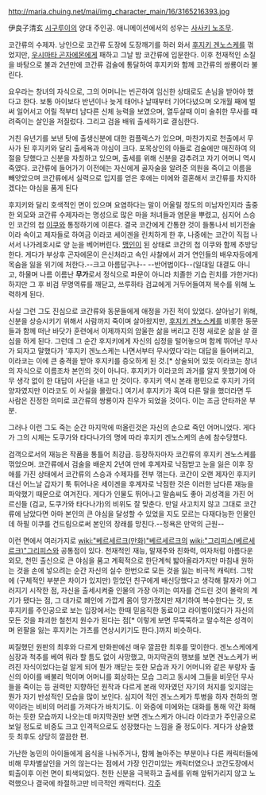 http://maria.chuing.net/mai/img_character_main/16/3165216393.jpg

伊良子清玄
[[시구루이]]의 양대 주인공. 애니메이션에서의 성우는 [[사사키 노조무]].

코간류의 수제자. 낭인으로 코간류 도장에 도장깨기를 하러 와서 [[후지키 겐노스케]]를 꺾었지만, [[우시마타 곤자에몬]]에게 패하고 그날 밤 코간류에 입문한다. 이후 천재적인 소질을 바탕으로 불과 2년만에 코간류 검술에 통달하여 후지키와 함께 코간류의 쌍룡이라 불린다.

요우라는 창녀의 자식으로, 그의 어머니는 빈곤하여 임신한 상태로도 손님을 받아야 했다고 한다. 보통 아이보다 반년이나 늦게 태어나 날때부터 기어다녔으며 오개월 째에 벌써 일어서고 어릴 적부터 남다른 신체 능력을 보였으며, 열두살때 이미 술취한 무사를 때려죽이는 살인을 저질렀다. 그리고 검을 배워 출세하기로 결심한다. 

거친 유년기를 보낸 탓에 출생신분에 대한 컴플렉스가 있으며, 마찬가지로 천출에서 무사가 된 후지키와 달리 출세욕과 야심이 크다. 포목상인의 아들로 검술에만 매진하여 의절을 당했다고 신분을 자칭하고 있으며, 출세를 위해 신분을 감추려고 자기 어머니 역시 죽였다. 코간류에 들어가기 이전에는 자신에게 골자술을 알려준 의원을 죽이고 이름을 빼앗았으며 코간류에서 실력으로 입지를 얻은 후에는 미에와 결혼해서 코간류를 차지하겠다는 야심을 품게 된다 

후지키와 달리 호색적인 면이 있으며 요염하다는 말이 어울릴 정도의 미남자인지라 출중한 외모와 코간류 수제자라는 명성으로 많은 마을 처녀들과 염문을 뿌렸고, 심지어 스승인 코간의 첩 [[이쿠]]와 통정하기에 이른다. 결국 코간에게 간통한 것이 들통나서 비기전술이라 속이고 제자들로 하여금 이라코 세이겐을 린치하게 한 후, 나중에는 코간이 직접 나서서 나가레호시로 양 눈을 베어버린다. [[맹인]]이 된 상태로 코간의 첩 이쿠와 함께 추방당한다. 게다가 부상후 곤자에몬이 은신처라고 속인 사찰에서 과거 연인들의 배우자등에게 목숨을 잃을 위기에 처한다.--크고 아름답구나-- --반어법이다--(일대일 대결도 아니고, 하물며 나름 이름난 '''무가'''로서 정식으로 파문이 아니라 치졸한 기습 린치를 가한거다) 하지만 그 후 비검 무명역류를 깨닫고, 쓰루하타 검교에게 거두어들여져 복수를 위해 노력하게 된다.

사실 그런 그도 진심으로 코간류와 동문들에게 애정을 가진 적이 있었다. 살아남기 위해, 신분을 상승시키기 위해서 사람까지 죽이며 살아왔지만, [[후지키 겐노스케]]를 비롯한 동문들과 함께 떠난 바닷가 훈련에서 이제까지의 암울한 삶을 버리고 진정 새로운 삶을 살 결심을 하게 된다. 그런데 그 순간 후지키에게 자신의 심정을 털어놓으며 함께 뛰어난 무사가 되자고 말했다가 '후지키 겐노스케는 나면서부터 무사였다'라는 대답을 들어버리고, 이라코는 이에 큰 충격을 받아 후지키를 증오하게 된 것.[* 상술되어 있듯 이라코는 창녀의 자식으로 이름조차 본인의 것이 아니다. 후지키가 이라코의 과거를 알지 못했기에 아무 생각 없이 한 대답이 사단을 내고 만 것이다. 후지키 역시 본래 평민으로 후지키 가의 양자였지만 이라코도 이 사실을 몰랐다.] 여기서 후지키가 혹여 다른 말을 했더라면 두 사람은 진정한 의미로 코간류의 쌍룡이자 친우가 되었을 것이다. 이는 조금 안타까운 부분.

그러나 이런 그도 죽는 순간 마지막에 떠올린것은 자신의 손으로 죽인 어머니었다. 게다가 그의 시체는 도쿠가와 타다나가의 명에 따라 후지키 겐노스케의 손에 참수당했다.

검객으로서의 재능은 작품을 통틀어 최강급. 등장하자마자 코간류의 후지키 겐노스케를 꺾었으며. 코간류에서 검술을 배운지 2년여 만에 후계자로 낙점받고 눈을 잃은 이후 장애를 가진 상태에서 코간류의 스승과 수제자를 전부 꺾는다. 코간이 오랜 제자인 후지키 대신 어느날 갑자기 툭 튀어나온 세이겐을 후계자로 낙점한 것은 이러한 남다른 재능을 파악했기 때문으로 여겨진다. 게다가 인물도 뛰어나고 말솜씨도 좋아 괴성격을 가진 어르신들 (검교, 도쿠가와 타다나가)의 비위도 잘 맞춘다. 만일 사고치지 않고 그대로 코간류에 남았다면 아마 본인의 큰 야심을 달성할 수 있었을 지도 모르는 다재다능한 인물인데 하필 이쿠를 건드림으로써 본인의 장래를 망친다.--정욕은 만악의 근원--

이런 면에서 여러가지로 [[wiki:"베르세르크(만화)"베르세르크]]의 [[wiki:"그리피스(베르세르크)"그리피스]]와 공통점이 있다. 천재적인 재능, 말재주와 친화력, 여자처럼 아름다운 외모, 천민 출신으로 큰 야심을 품고 계획적으로 한단계씩 밟아올라가지만 마침내 원하는 것을 손에 넣으려는 순간 자신의 실수 한번으로 모든 것을 잃는 비극적 캐릭터. 그밖에 (구체적인 부분은 차이가 있지만) 믿었던 친구에게 배신당했다고 생각해 팔자가 어그러지기 시작한 점, 자신을 출세시켜줄 인물의 가장 아끼는 여자를 건드린 것이 몰락의 계기가 됐다는 점, 그 대가로 폐인에 가깝게 몸이 망가졌지만 재기하여 복수한다는 것, 또 후지키를 주인공으로 보는 입장에서는 한때 믿음직한 동료이고 라이벌이었다가 자신의 모든 것을 파괴한 철천지 원수가 된다는 점[* 이렇게 보면 무뚝뚝하고 말수적은 성격이며 왼팔을 잃는 후지키는 가츠를 연상시키기도 한다.]까지 비슷하다. 


찌질했던 원판의 최후와 다르게 만화판에선 매우 깔끔한 최후를 맞이한다. 겐노스케에게 심장과 척추를 베여 뭐라 할 틈도 없이 사망했고, 마지막권의 행보를 보면 겐노스케가 버려진 자식이었다는걸 알게 되어 뭔가 깨닫는 듯한 모습과 자기 어머니와 같은 부랑자 출신의 아이를 배불리 먹이며 어머니를 회상하는 모습 그리고 동시에 그들을 비웃던 무사들을 죽이는 등 권력만 지향하던 원작과 다르게 본래 약자였던 자기의 처지를 잊지않는 뭔가 자기 반성적인 모습을 많이 보인다. 심지어 적인 겐노스케가 투병을 하자 천하의 명약이라는 비비의 머리를 가져다가 바치기도. 이 와중에 미에와는 대화를 통해 약간 화해하는 듯한 모습까지 나오는데 마지막권만 보면 겐노스케가 아니라 이라코가 주인공으로 보일 정도로 비중도 크고 인격적으로도 성장했다는 느낌을 줄 정도이다. 게다가 상술했듯 최후도 상당히 깔끔한 편.


가난한 농민의 아이들에게 음식을 나눠주거나, 함께 놀아주는 부분이나 다른 캐릭터들에 비해 무차별살인을 거의 않는다는 점에서 가장 인간미있는 캐릭터였으나 코간도장에서 퇴출이후 이런 면이 퇴색되었다. 천한 신분을 극복하고 출세를 위해 앞뒤가리지 않고 노력했으나 결국에 좌절하고만 비극적인 캐릭터다. 
[[각주]]
